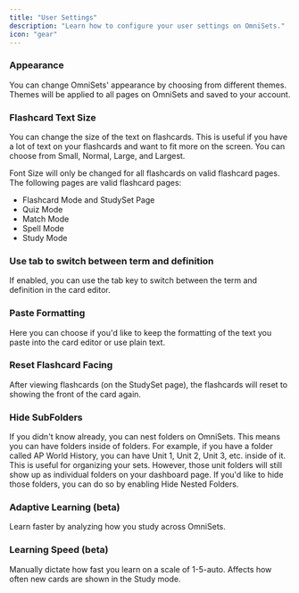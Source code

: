 ```yaml
---
title: "User Settings"
description: "Learn how to configure your user settings on OmniSets."
icon: "gear"
---
```


### Appearance
You can change OmniSets' appearance by choosing from different themes. Themes will be applied to all pages on OmniSets and saved to your account.

### Flashcard Text Size

You can change the size of the text on flashcards. This is useful if you have a lot of text on your flashcards and want to fit more on the screen. You can choose from Small, Normal, Large, and Largest.

Font Size will only be changed for all flashcards on valid flashcard pages. The following pages are valid flashcard pages:

- Flashcard Mode and StudySet Page
- Quiz Mode
- Match Mode
- Spell Mode
- Study Mode

### Use tab to switch between term and definition
If enabled, you can use the tab key to switch between the term and definition in the card editor.

### Paste Formatting
Here you can choose if you'd like to keep the formatting of the text you paste into the card editor or use plain text.

### Reset Flashcard Facing
After viewing flashcards (on the StudySet page), the flashcards will reset to showing the front of the card again.

### Hide SubFolders
If you didn't know already, you can nest folders on OmniSets. This means you can have folders inside of folders. For example, if you have a folder called AP World History, you can have Unit 1, Unit 2, Unit 3, etc. inside of it. This is useful for organizing your sets. However, those unit folders will still show up as individual folders on your dashboard page. If you'd like to hide those folders, you can do so by enabling Hide Nested Folders.

### Adaptive Learning (beta)
Learn faster by analyzing how you study across OmniSets.

### Learning Speed (beta)
Manually dictate how fast you learn on a scale of 1-5-auto. Affects how often new cards are shown in the Study mode.


